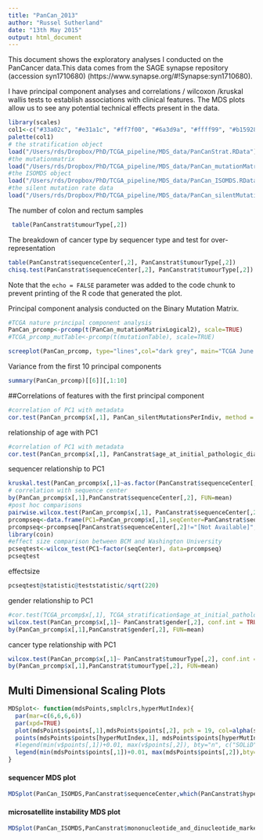 ```yaml
---
title: "PanCan_2013"
author: "Russel Sutherland"
date: "13th May 2015"
output: html_document
---
```



This document shows the exploratory analyses I conducted on the PanCancer data.This data comes from the SAGE synapse repository (accession syn1710680) (https://www.synapse.org/#!Synapse:syn1710680).

I have principal component analyses and correlations / wilcoxon /kruskal wallis tests to establish associations with clinical features.
The MDS plots allow us to see any potential technical effects present in the data.

```r
library(scales)
col1<-c("#33a02c", "#e31a1c", "#ff7f00", "#6a3d9a", "#ffff99", "#b15928")
palette(col1)
# the stratification object
load("/Users/rds/Dropbox/PhD/TCGA_pipeline/MDS_data/PanCanStrat.RData")
#the mutationmatrix
load("/Users/rds/Dropbox/PhD/TCGA_pipeline/MDS_data/PanCan_mutationMatrixLogical2.RData")
#the ISOMDS object
load("/Users/rds/Dropbox/PhD/TCGA_pipeline/MDS_data/PanCan_ISOMDS.RData")
#the silent mutation rate data
load("/Users/rds/Dropbox/PhD/TCGA_pipeline/MDS_data/PanCan_silentMutationsPerIndiv.RData")######run this and save it when I get home

```

The number of colon and rectum samples
```r
 table(PanCanstrat$tumourType[,2])
```

The breakdown of cancer type by sequencer type and test for over-representation
```r
table(PanCanstrat$sequenceCenter[,2], PanCanstrat$tumourType[,2])
chisq.test(PanCanstrat$sequenceCenter[,2], PanCanstrat$tumourType[,2])
```
Note that the `echo = FALSE` parameter was added to the code chunk to prevent printing of the R code that generated the plot.




Principal component analysis conducted on the Binary Mutation Matrix.
```r

#TCGA nature principal component analysis
PanCan_prcomp<-prcomp(t(PanCan_mutationMatrixLogical2), scale=TRUE)
#TCGA_prcomp_mutTable<-prcomp(t(mutationTable), scale=TRUE)

screeplot(PanCan_prcomp, type="lines",col="dark grey", main="TCGA June PCA screeplot")
```

Variance from the first 10 principal components
```r
summary(PanCan_prcomp)[[6]][,1:10]
```


##Correlations of features with the first principal component
```r

#correlation of PC1 with metadata
cor.test(PanCan_prcomp$x[,1], PanCan_silentMutationsPerIndiv, method = "spearman")# correlation with mutation rate
```
relationship of age with PC1
```r

#correlation of PC1 with metadata
cor.test(PanCan_prcomp$x[,1], PanCanstrat$age_at_initial_pathologic_diagnosis[,2], method = "spearman")# correlation with age
```




sequencer relationship to PC1
```r
kruskal.test(PanCan_prcomp$x[,1]~as.factor(PanCanstrat$sequenceCenter[,2]))
# correlation with sequence center
by(PanCan_prcomp$x[,1],PanCanstrat$sequenceCenter[,2], FUN=mean)
#post hoc comparisons
pairwise.wilcox.test(PanCan_prcomp$x[,1], PanCanstrat$sequenceCenter[,2], p.adj="bonferroni",exact=F)
prcompseq<-data.frame(PC1=PanCan_prcomp$x[,1],seqCenter=PanCanstrat$sequenceCenter[,2])
prcompseq<-prcompseq[PanCanstrat$sequenceCenter[,2]!="[Not Available]",]
library(coin)
#effect size comparison between BCM and Washington University
pcseqtest<-wilcox_test(PC1~factor(seqCenter), data=prcompseq)
pcseqtest
```

effectsize
```r
pcseqtest@statistic@teststatistic/sqrt(220)

```
gender relationship to PC1
```r
#cor.test(TCGA_prcomp$x[,1], TCGA_stratification$age_at_initial_pathologic_diagnosis[,2])# correlation with age
wilcox.test(PanCan_prcomp$x[,1]~ PanCanstrat$gender[,2], conf.int = TRUE)#  do the genders has different pc1 scores?
by(PanCan_prcomp$x[,1],PanCanstrat$gender[,2], FUN=mean)
```
cancer type relationship with PC1
```r
wilcox.test(PanCan_prcomp$x[,1]~ PanCanstrat$tumourType[,2], conf.int = TRUE)# correlation with mutation gender
by(PanCan_prcomp$x[,1],PanCanstrat$tumourType[,2], FUN=mean)

```


## Multi Dimensional Scaling Plots

```r

MDSplot<- function(mdsPoints,smplclrs,hyperMutIndex){
  par(mar=c(6,6,6,6))
  par(xpd=TRUE)
  plot(mdsPoints$points[,1],mdsPoints$points[,2], pch = 19, col=alpha(smplclrs[,1],0.5), cex=0.7, cex.lab=0.7, cex.main = 0.7, cex.axis=0.7, xlab="dimension 1", ylab="dimension 2")
  points(mdsPoints$points[hyperMutIndex,1], mdsPoints$points[hyperMutIndex,2],pch=1, cex = 0.9)
  #legend(min(v$points[,1])+0.01, max(v$points[,2]), bty="n", c("SOLiD", "IlluminaHiSeq","not available","hypermutated"), cex=3, pch=c(19,19,19,1),col=c(col1[c(2,1,3)], "black"))
  legend(min(mdsPoints$points[,1])+0.01, max(mdsPoints$points[,2]),bty="n", c(unique(smplclrs[,2]),"hypermutated"), cex=0.7,pt.cex=0.7, pch=c(rep(19, length(unique(smplclrs[,2]))),1),col=c(seq_along(1:length(unique(smplclrs[,1]))),"black"))
}
```

#### sequencer MDS plot

```r

MDSplot(PanCan_ISOMDS,PanCanstrat$sequenceCenter,which(PanCanstrat$hypermutated[,2]==TRUE))

```

#### microsatellite instability MDS plot

```r
MDSplot(PanCan_ISOMDS,PanCanstrat$mononucleotide_and_dinucleotide_marker_panel_analysis_status,which(PanCanstrat$hypermutated[,2]==TRUE))


```
